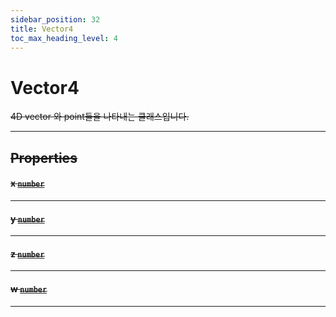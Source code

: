 ```yaml
---
sidebar_position: 32
title: Vector4
toc_max_heading_level: 4
---
```


# Vector4 <s generated />

4D vector 와 point들을 나타내는 클래스입니다.

<hr class="solid" /> <s generated />

## Properties <s generated />

#### x [`number`](https://developer.mozilla.org/en-US/docs/Web/JavaScript/Reference/Global_Objects/Number) <s generated />

<hr class="solid" /> <s generated />

#### y [`number`](https://developer.mozilla.org/en-US/docs/Web/JavaScript/Reference/Global_Objects/Number) <s generated />

<hr class="solid" /> <s generated />

#### z [`number`](https://developer.mozilla.org/en-US/docs/Web/JavaScript/Reference/Global_Objects/Number) <s generated />

<hr class="solid" /> <s generated />

#### w [`number`](https://developer.mozilla.org/en-US/docs/Web/JavaScript/Reference/Global_Objects/Number) <s generated />

<hr class="solid" /> <s generated />
